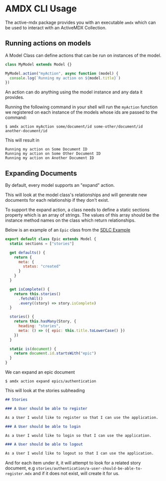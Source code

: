 # AMDX CLI Usage

The active-mdx package provides you with an executable `amdx` which can be used to interact with an ActiveMDX Collection.

## Running actions on models

A Model Class can define actions that can be run on instances of the model.

```javascript
class MyModel extends Model {}

MyModel.action("myAction", async function (model) {
  console.log(`Running my action on ${model.title}`)
})
```

An action can do anything using the model instance and any data it provides.

Running the following command in your shell will run the `myAction` function we registered on each instance of the models whose ids are passed to the command:

```shell
$ amdx action myAction some/document/id some-other/document/id another-document/id
```

This will result in

```
Running my action on Some Document ID
Running my action on Some Other Document ID
Running my action on Another Document ID
```

## Expanding Documents

By default, every model supports an "expand" action.

This will look at the model class's relationships and will generate new documents for each relationship if they don't exist.

To support the expand action, a class needs to define a static sections property which is an array of strings. The values of this array should be the instance method names on the class which return relationships.

Below is an example of an `Epic` class from the [SDLC Example](https://github.com/soederpop/active-mdx/tree/master/examples/sdlc)

```javascript
export default class Epic extends Model {
  static sections = ["stories"]

  get defaults() {
    return {
      meta: {
        status: "created"
      }
    }
  }

  get isComplete() {
    return this.stories()
      .fetchAll()
      .every((story) => story.isComplete)
  }

  stories() {
    return this.hasMany(Story, {
      heading: "stories",
      meta: () => ({ epic: this.title.toLowerCase() })
    })
  }

  static is(document) {
    return document.id.startsWith("epic")
  }
}
```

We can expand an epic document

```shell
$ amdx action expand epics/authentication
```

This will look at the stories subheading

```markdown
## Stories

### A User should be able to register

As a User I would like to register so that I can use the application.

### A User should be able to login

As a User I would like to login so that I can use the application.

### A User should be able to logout

As a User I would like to logout so that I can use the application.
```

And for each item under it, it will attempt to look for a related story document, e.g `stories/authentication/a-user-should-be-able-to-register.mdx` and if it does not exist, will create it for us.
